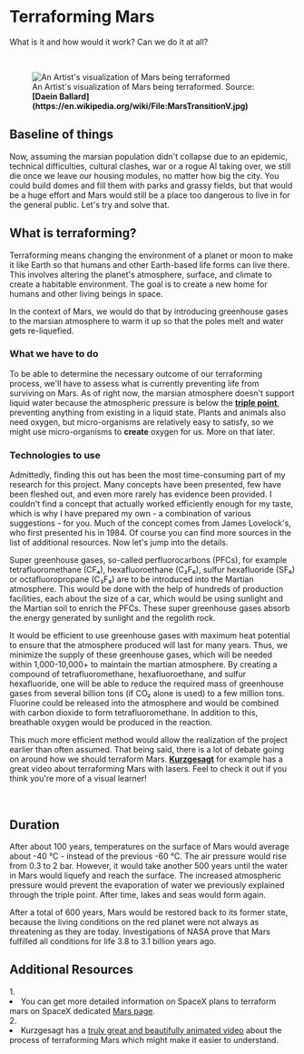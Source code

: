 
# Terraforming Mars
What is it and how would it work? Can we do it at all?

<br />
<figure>
<Image src={require(".//../../../resources/images/terraforming.png")} alt="An Artist's visualization of Mars being terraformed" />
<figcaption style={{ color: "rgb(156, 156, 156)", fontSize: "14px", marginTop: "2px" }}>An Artist's visualization of Mars being terraformed. Source: <strong>[Daein Ballard](https://en.wikipedia.org/wiki/File:MarsTransitionV.jpg)</strong></figcaption>
</figure>

## Baseline of things
Now, assuming the marsian population didn't collapse due to an epidemic, technical difficulties, cultural clashes, war or a rogue AI taking over, we still die once we leave our housing modules, no matter how big the city. You could build domes and fill them with parks and grassy fields, but that would be a huge effort and Mars would still be a place too dangerous to live in for the general public. Let's try and solve that.

## What is terraforming?
Terraforming means changing the environment of a planet or moon to make it like Earth so that humans and other Earth-based life forms can live there. This involves altering the planet's atmosphere, surface, and climate to create a habitable environment. The goal is to create a new home for humans and other living beings in space.

In the context of Mars, we would do that by introducing greenhouse gases to the marsian atmosphere to warm it up so that the poles melt and water gets re-liquefied. 

### What we have to do
To be able to determine the necessary outcome of our terraforming process, we'll have to assess what is currently preventing life from surviving on Mars. As of right now, the marsian atmosphere doesn't support liquid water because the atmospheric pressure is below the <strong>[triple point](https://en.wikipedia.org/wiki/Triple_point)</strong>, preventing anything from existing in a liquid state. Plants and animals also need oxygen, but micro-organisms are relatively easy to satisfy, so we might use micro-organisms to <strong>create</strong> oxygen for us. More on that later.

### Technologies to use
Admittedly, finding this out has been the most time-consuming part of my research for this project. Many concepts have been presented, few have been fleshed out, and even more rarely has evidence been provided. I couldn't find a concept that actually worked efficiently enough for my taste, which is why I have prepared my own - a combination of various suggestions - for you. Much of the concept comes from James Lovelock's, who first presented his in 1984. Of course you can find more sources in the list of additional resources. Now let's jump into the details.

Super greenhouse gases, so-called perfluorocarbons (PFCs), for example tetrafluoromethane (CF₄), hexafluoroethane (C₂F₆), sulfur hexafluoride (SF₆) or octafluoropropane (C₃F₈) are to be introduced into the Martian atmosphere. This would be done with the help of hundreds of production facilities, each about the size of a car, which would be using sunlight and the Martian soil to enrich the PFCs. These super greenhouse gases absorb the energy generated by sunlight and the regolith rock. 

It would be efficient to use greenhouse gases with maximum heat potential to ensure that the atmosphere produced will last for many years. Thus, we minimize the supply of these greenhouse gases, which will be needed within 1,000-10,000+ to maintain the martian atmosphere. By creating a compound of tetrafluoromethane, hexafluoroethane, and sulfur hexafluoride, one will be able to reduce the required mass of greenhouse gases from several billion tons (if CO₂ alone is used) to a few million tons. Fluorine could be released into the atmosphere and would be combined with carbon dioxide to form tetrafluoromethane. In addition to this, breathable oxygen would be produced in the reaction. 

This much more efficient method would allow the realization of the project earlier than often assumed. That being said, there is a lot of debate going on around how we should terraform Mars. <strong>[Kurzgesagt](https://www.youtube.com/@kurzgesagt)</strong> for example has a great video about terraforming Mars with lasers. Feel to check it out if you think you're more of a visual learner!

<br />
<YoutubeEmbed embedId="HpcTJW4ur54" />

## Duration
After about 100 years, temperatures on the surface of Mars would average about -40 °C - instead of the previous -60 °C. The air pressure would rise from 0.3 to 2 bar. However, it would take another 500 years until the water in Mars would liquefy and reach the surface. The increased atmospheric pressure would prevent the evaporation of water we previously explained through the triple point. After time, lakes and seas would form again.

After a total of 600 years, Mars would be restored back to its former state, because the living conditions on the red planet were not always as threatening as they are today. Investigations of NASA prove that Mars fulfilled all conditions for life 3.8 to 3.1 billion years ago.

<Analytics />


## Additional Resources
<AdditionalResources>
  <div>
    <span>1. </span><li>You can get more detailed information on SpaceX plans to terraform mars on SpaceX dedicated <a href="https://www.spacex.com/human-spaceflight/mars/" target="_blank">Mars page</a>.</li>
  </div>
  <div>
    <span>2. </span><li>Kurzgesagt has a <a href="https://www.youtube.com/watch?v=HpcTJW4ur54&embeds_referring_euri=http%3A%2F%2Flocalhost%3A3000%2F&source_ve_path=Mjg2NjY&feature=emb_logo" target="_blank">truly great and beautifully animated video</a> about the process of terraforming Mars which might make it easier to understand.</li>
  </div>
</AdditionalResources>